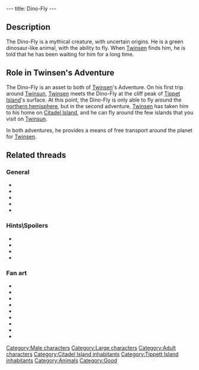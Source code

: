 ---
title: Dino-Fly
---

{{Character|
Name=Dino-Fly|
Image=DVDINO.jpg|
Race=Dino-Fly|
Gender=Male|
Size=Large|
Age=Adult}}

==Description==

The Dino-Fly is a mythical creature, with uncertain origins. He is a green dinosaur-like animal, with the ability to fly. When [[Twinsen]] finds him, he is told that he has been waiting for him for a long time.

==Role in Twinsen's Adventure==

The Dino-Fly is an asset to both of [[Twinsen]]'s Adventure. On his first trip around [[Twinsun]], [[Twinsen]] meets the Dino-Fly at the cliff peak of [[Tippet Island]]'s surface. At this point, the Dino-Fly is only able to fly around the [[northern hemisphere]], but in the second adventure, [[Twinsen]] has taken him to his home on [[Citadel Island]], and he can fly around the few islands that you visit on [[Twinsun]].

In both adventures, he provides a means of free transport around the planet for [[Twinsen]]. 

==Related threads==
===General===
* {{thread|id=5932|title=LBA2 Mysteries}}
* {{thread|id=2865|title=Dino Fly}}
* {{thread|id=1860|title=LBA1 Vs LBA2}}
* {{thread|id=1352|title=Another weird savegame}}
* {{thread|id=125|title=Dinofly}}

===Hints\Spoilers===
* {{thread|id=7360|title=Found a way to make your Dino-Fly fly with the rain}}
* {{thread|id=6159|title=fly}}
* {{thread|id=6166|title=ARGH!!!!!!!!! how du u get the bloody dinofly cured?????}}
* {{thread|id=2543|title=Dinofly Maddness}}

===Fan art===
* {{thread|id=6222|title=For those interested to see what a cell-shaded LBA would look like}}
* {{post|id=161370|title=Edited Film Pictures}}
* {{post|id=74509|title=Metal Gear Twinsen}}
* {{thread|id=9972|title=Just having a go...}}
* {{post|id=229377|title=LBA comics??}}
* {{thread|id=6093|title=Flash fan movie}}
* {{post|id=55978|title=Lba3}}
* {{thread|id=4362|title=Returnig to Hamalayi...}}
* {{thread|id=12254|title=Mech Dinofly !!!}}

{{Stub}}

[[Category:Male characters]]
[[Category:Large characters]]
[[Category:Adult characters]]
[[Category:Citadel Island inhabitants]]
[[Category:Tippett Island inhabitants]]
[[Category:Animals]]
[[Category:Good]]